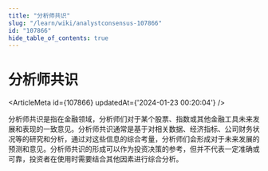 ```yaml
---
title: "分析师共识"
slug: "/learn/wiki/analystconsensus-107866"
id: "107866"
hide_table_of_contents: true
---
```



# 分析师共识

<ArticleMeta id={107866} updatedAt={'2024-01-23 00:20:04'} />
<div className='border-solid border-b border-t-0 my-4 border-[var(--ifm-color-gray-300)]' />

分析师共识是指在金融领域，分析师们对于某个股票、指数或其他金融工具未来发展和表现的一致意见。分析师共识通常是基于对相关数据、经济指标、公司财务状况等的研究和分析，通过对这些信息的综合考量，分析师们会形成对于未来发展的预测和意见。分析师共识的形成可以作为投资决策的参考，但并不代表一定准确或可靠，投资者在使用时需要结合其他因素进行综合分析。

